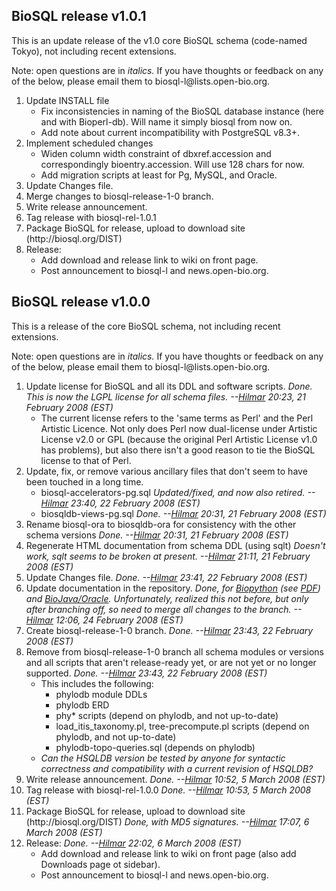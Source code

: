==BioSQL release v1.0.1==

This is an update release of the v1.0 core BioSQL schema (code-named Tokyo), not including recent extensions.

Note: open questions are in ''italics.'' If you have thoughts or feedback on any of the below, please email them to biosql-l&#64;lists&#46;open-bio&#46;org.

# Update INSTALL file
#* Fix inconsistencies in naming of the BioSQL database instance (here and with Bioperl-db). Will name it simply biosql from now on.
#* Add note about current incompatibility with PostgreSQL v8.3+.
# Implement scheduled changes
#* Widen column width constraint of dbxref.accession and correspondingly bioentry.accession. Will use 128 chars for now.
#* Add migration scripts at least for Pg, MySQL, and Oracle. 
# Update Changes file.
# Merge changes to biosql-release-1-0 branch. 
# Write release announcement. 
# Tag release with biosql-rel-1.0.1
# Package BioSQL for release, upload to download site (http://biosql.org/DIST)
# Release:
#* Add download and release link to wiki on front page.
#* Post announcement to biosql-l and news.open-bio.org.

==BioSQL release v1.0.0==

This is a release of the core BioSQL schema, not including recent extensions.

Note: open questions are in ''italics.'' If you have thoughts or feedback on any of the below, please email them to biosql-l&#64;lists&#46;open-bio&#46;org.

# Update license for BioSQL and all its DDL and software scripts. ''Done. This is now the LGPL license for all schema files. --[[User%3AHlapp|Hilmar]] 20:23, 21 February 2008 (EST)''
#* The current license refers to the 'same terms as Perl' and the Perl Artistic Licence. Not only does Perl now dual-license under Artistic License v2.0 or GPL (because the original Perl Artistic License v1.0 has problems), but also there isn't a good reason to tie the BioSQL license to that of Perl.
# Update, fix, or remove various ancillary files that don't seem to have been touched in a long time.
#* biosql-accelerators-pg.sql ''Updated/fixed, and now also retired. --[[User%3AHlapp|Hilmar]] 23:40, 22 February 2008 (EST)''
#* biosqldb-views-pg.sql ''Done. --[[User%3AHlapp|Hilmar]] 20:31, 21 February 2008 (EST)''
# Rename biosql-ora to biosqldb-ora for consistency with the other schema versions ''Done. --[[User%3AHlapp|Hilmar]] 20:31, 21 February 2008 (EST)''
# Regenerate HTML documentation from schema DDL (using sqlt) ''Doesn't work, sqlt seems to be broken at present. --[[User%3AHlapp|Hilmar]] 21:11, 21 February 2008 (EST)''
# Update Changes file. ''Done. --[[User%3AHlapp|Hilmar]] 23:41, 22 February 2008 (EST)''
# Update documentation in the repository. ''Done, for [http://code.open-bio.org/svnweb/index.cgi/biosql/browse/biosql-schema/trunk/doc/biopython Biopython] (see [http://code.open-bio.org/svnweb/index.cgi/biosql/checkout/biosql-schema/trunk/doc/biopython/python_biosql_basic.pdf PDF]) and [http://code.open-bio.org/svnweb/index.cgi/biosql/checkout/biosql-schema/trunk/doc/bj_and_bsql_oracle_howto.htm BioJava/Oracle]. Unfortunately, realized this not before, but only after branching off, so need to merge all changes to the branch. --[[User%3AHlapp|Hilmar]] 12:06, 24 February 2008 (EST)''
# Create biosql-release-1-0 branch. ''Done. --[[User%3AHlapp|Hilmar]] 23:43, 22 February 2008 (EST)'' 
# Remove from biosql-release-1-0 branch all schema modules or versions and all scripts that aren't release-ready yet, or are not yet or no longer supported. ''Done. --[[User%3AHlapp|Hilmar]] 23:43, 22 February 2008 (EST)''
#* This includes the following:
#** phylodb module DDLs
#** phylodb ERD
#** phy* scripts (depend on phylodb, and not up-to-date)
#** load_itis_taxonomy.pl, tree-precompute.pl scripts (depend on phylodb, and not up-to-date)
#** phylodb-topo-queries.sql (depends on phylodb)
#* ''Can the HSQLDB version be tested by anyone for syntactic correctness and compatibility with a current revision of HSQLDB?''
# Write release announcement. ''Done. --[[User%3AHlapp|Hilmar]] 10:52, 5 March 2008 (EST)''
# Tag release with biosql-rel-1.0.0 ''Done. --[[User%3AHlapp|Hilmar]] 10:53, 5 March 2008 (EST)''
# Package BioSQL for release, upload to download site (http://biosql.org/DIST) ''Done, with MD5 signatures. --[[User%3AHlapp|Hilmar]] 17:07, 6 March 2008 (EST)''
# Release: ''Done. --[[User%3AHlapp|Hilmar]] 22:02, 6 March 2008 (EST)''
#* Add download and release link to wiki on front page (also add Downloads page ot sidebar).
#* Post announcement to biosql-l and news.open-bio.org.